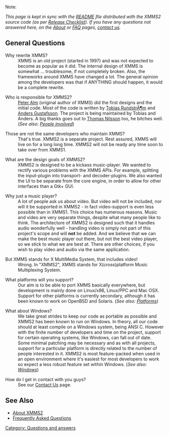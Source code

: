 ;Note:
''This page is kept in sync with the [http://git.xmms.se/?p=xmms2-stable.git;a=blob;f=README README] file distributed with the XMMS2 source code (as per [[Release Checklist]]). If you have any questions not answered here, on the [[About]] or [[FAQ]] pages, [[Contact Us|contact us]].''

== General Questions ==

; Why rewrite XMMS?
: XMMS is an old project (started in 1997) and was not expected to become as popular as it did. The internal design of XMMS is somewhat ... troublesome, if not completely broken. Also, the frameworks around XMMS have changed a lot. The general opinion among the developers was that if ANYTHING should happen, it would be a complete rewrite.

; Who is responsible for XMMS2?
: [[Peter Alm]] (original author of XMMS) did the first designs and the initial code. Most of the code is written by [[Tobias RundstrÃ¶m]] and [[User:Anders Gustafsson|Anders Gustafsson]]. The project is being maintained by Tobias and Anders. A big thanks goes out to [[Thomas Nilsson]] too, he bitches well. (''See also: [[About/People|People involved]]'')

; Those are not the same developers who maintain XMMS?
: That's true. XMMS2 is a separate project. Rest assured, XMMS will live on for a long long time. XMMS2 will not be ready any time soon to take over from XMMS1.

; What are the design goals of XMMS2?
: XMMS2 is designed to be a kickass music-player. We wanted to rectify various problems with the XMMS APIs. For example, splitting the input-plugin into transport- and decoder-plugins. We also wanted the UI to be separate from the core engine, in order to allow for other interfaces than a Gtk+ GUI.

; Why just a music player?
: A lot of people ask us about video. But video will not be included, nor will it be supported in XMMS2 - in fact video-support is even less possible than in XMMS1. This choice has numerous reasons. Music and video are very separate things, despite what many people like to think. The architecture of XMMS2 is designed such that it handles audio wonderfully well - handling video is simply not part of this project's scope and will '''not''' be added. And we believe that we can make the best music player out there, but not the best video player, so we stick to what we are best at. There are other choices, if you wish to play video and audio via the same application.

; But XMMS stands for X MultiMedia System, that includes video!
: Wrong. In "XMMS2", XMMS stands for X(cross)platform Music Multiplexing System.

; What platforms will you support?
: Our aim is to be able to port XMMS basically everywhere, but development is mainly done on Linux/x86, Linux/PPC and Mac OSX. Support for other platforms is currently secondary, although it has been known to work on OpenBSD and Solaris. (''See also: [[Project Status#XMMS2_Platform_Support_Status|Platforms]]'')

; What about Windows?
: We take great strides to keep our code as portable as possible and XMMS2 has been known to run on Windows. In theory, all our code should at least compile on a Windows system, being ANSI C. However with the finite number of developers and time on the project, support for certain operating systems, like Windows, can fall out of date. Some minimal patching may be necessary and as with all projects, support for a particular platform is directly related to the number of people interested in it. XMMS2 is most feature-packed when used in an open environment where it's easiest for most developers to work so expect a less robust feature set within Windows. (''See also: [[Windows]]'')

; How do I get in contact with you guys?
: See our [[Contact Us]] page.

== See Also ==
* [[About|About XMMS2]]
* [[FAQ|Frequently Asked Questions]]

[[Category: Questions and answers]]